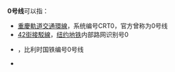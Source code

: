 {{线路名消歧义}}
'''0号线'''可以指：
* [[重慶軌道交通環線|重慶軌道交通環線]]，系统编号CRT0，官方曾称为0号线
* [[42街接駁線|42街接駁線]]，[[纽约地铁|纽约地铁]]内部路网识别号0
* {{link-fr|布鲁塞尔南北连接线|Ligne 0 Bruxelles-Midi - Bruxelles-Nord}}，比利时国铁编号0号线
* {{link-hu|米斯科尔茨0号电车线|0-s_villamos_(Miskolc)}}
{{disambiguation|cat=三字路线名消歧义}}